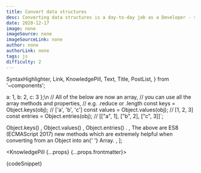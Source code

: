 ```yaml
---
title: Convert data structures
desc: Converting data structures is a day-to-day job as a Developer - so is staying up-to-date with the language and it's features.
date: 2020-12-17
image: none
imageSource: none
imageSourceLink: none
author: none
authorLink: none
tags: js
difficulty: 2
---
```


  SyntaxHighlighter,
  Link,
  KnowledgePill,
  Text,
  Title,
  PostList,
} from '~components';

  a: 1,
  b: 2,
  c: 3
};\n
// All of the below are now an array,
// you can use all the array methods and properties, 
// e.g. .reduce or .length
const keys = Object.keys(obj); // ['a', 'b', 'c']
const values = Object.values(obj); // [1, 2, 3]
const entries = Object.entries(obj); // [["a", 1], ["b", 2], ["c", 3]]`;

  <Text>
    <Link href="https://developer.mozilla.org/en-US/docs/Web/JavaScript/Reference/Global_Objects/Object/keys">
      Object.keys()
    </Link>
    , <Link href="https://developer.mozilla.org/en-US/docs/Web/JavaScript/Reference/Global_Objects/Object/values">
      Object.values()
    </Link>, <Link href="https://developer.mozilla.org/en-US/docs/Web/JavaScript/Reference/Global_Objects/Object/entries">
      Object.entries()
    </Link>.
  </Text>,
  <Text>
    The above are ES8 (ECMAScript 2017) new methods which are extremely helpful
    when converting from an <Text code>Object</Text> into an{' '}
    <Text code>Array</Text>.
  </Text>,
];

<KnowledgePill {...props} {...props.frontmatter}>
  <Title level={4} transform="none">
    From object to array
  </Title>
  <SyntaxHighlighter>{codeSnippet}</SyntaxHighlighter>
  <Title level={4} transform="none">
    Explanation
  </Title>
  <PostList data={listData} />
</KnowledgePill>
